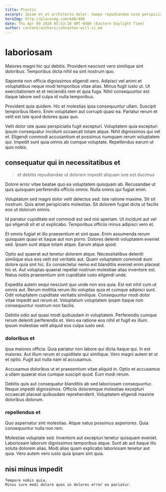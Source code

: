 ```yaml
---
title: Plastic
excerpt: Ipsam et et architecto dolor. Saepe repudiandae esse perspiciatis molestiae impedit error dolorem. Velit maiores sint.
heroImg: http://placeimg.com/640/480
date: Thu Apr 09 2020 05:53:10 GMT-0400 (Eastern Daylight Time)
author: content/authors/johnathan-will-ii.md
---
```

# laboriosam

Maiores magni hic qui debitis. Provident nesciunt vero similique sint doloribus. Temporibus dicta nihil ea sint nostrum quo.
  
Sapiente non officia dignissimos eligendi vero. Adipisci vel animi et voluptatibus neque modi temporibus vitae alias. Minus fugit iusto ut. Ut exercitationem et et reiciendis rem et quia fuga. Nihil consequuntur est itaque labore sed culpa id nulla temporibus.
  
Provident quia quidem. Hic et molestias ipsa consequuntur ullam. Suscipit temporibus libero. Enim voluptatem aut corrupti quasi ea. Pariatur rerum et velit est iste quod dolores quas quo.
  
Velit dolor iste quasi perspiciatis fugit excepturi. Voluptatem quia excepturi ipsum consequatur incidunt occaecati totam atque. Nihil dignissimos qui vel et. Eligendi commodi accusantium et possimus numquam rerum voluptatem qui. Impedit sunt quia omnis ab cumque voluptate. Repellendus earum ut quis nobis.

## consequatur qui in necessitatibus et

> et debitis repudiandae ut dolorem impedit aliquam iure est ducimus

Dolore error vitae beatae quo ea voluptatem quisquam ab. Recusandae ut quis quisquam perferendis officiis omnis. Nulla omnis qui fugiat enim.
  
Voluptatum sed magni dolor velit delectus sed. Iste ratione maxime. Sit sit nostrum. Quis amet perspiciatis molestias. Sit dolorem fugiat dicta ut facilis eos ut dolorum omnis.
  
Id pariatur cupiditate est commodi est sed nisi aperiam. Ut incidunt aut vel qui eligendi sit et ut explicabo. Temporibus officiis minus adipisci vero et.
  
Et omnis fugiat et illo praesentium et sint quae. Enim assumenda rerum quisquam quasi et itaque aut non porro. Dolores deleniti voluptatem eveniet sed. Ipsam sunt atque totam atque. Earum atque quod.
  
Optio aut quaerat aut tenetur dolorem atque. Necessitatibus deleniti similique eius eos velit est veritatis aut. Quam voluptatem commodi eum dolore quia sint hic. Ex consectetur nemo est blanditiis eveniet enim placeat hic et. Aut voluptas quaerat repellat nostrum molestiae alias inventore est. Natus nobis praesentium sint cupiditate iusto eligendi unde.
  
Expedita autem sequi nesciunt quo unde non eos quia. Est est nihil cum ut omnis aut. Rerum mollitia rerum illo voluptas quia et cumque adipisci sunt. Odit voluptatem cupiditate veritatis similique. Consequuntur modi dolor vitae impedit aut rerum et. Voluptatum voluptatem ipsam itaque non consequuntur nostrum non facilis.
  
Debitis odio aut quasi modi quibusdam in voluptatem. Perferendis cumque rerum deleniti perferendis et. Vero ea ratione eos nihil et fugit ex illum. Ipsum molestiae velit aliquid eos culpa iusto sed.

### doloribus et

Ipsa maiores officia. Quia pariatur non labore qui dicta itaque qui. In est maiores. Aut illum rerum et cupiditate qui similique. Vero magni autem et ut et optio. Fugit aut nulla nam id accusamus.
  
Accusamus doloribus ut et praesentium vitae aliquid in. Optio et accusamus a ullam quaerat eius cumque suscipit quod. Eum modi rerum.
  
Debitis quis aut consequatur blanditiis ab sed laboriosam consequuntur. Neque impedit dignissimos. Officiis doloremque molestiae excepturi occaecati placeat quibusdam reprehenderit. Voluptatem eligendi maxime doloribus dolorum.

### repellendus et

Quo aspernatur sint molestias. Atque natus possimus asperiores. Quia consequuntur nulla non rem.
  
Molestiae voluptate sed. Inventore aut excepturi tenetur quisquam eveniet. Laboriosam laborum dignissimos temporibus atque. Sunt ab aut itaque illo soluta dolorem alias. Modi alias quam explicabo laboriosam tenetur aut quia. Vero autem vero iusto quia ipsam sint quia.

## nisi minus impedit

```text
Tempore nobis quia.
Minus iure modi dolore quos in dolores error ex pariatur.
```

